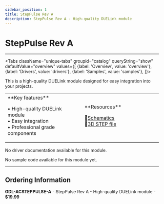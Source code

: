 ```yaml
---
sidebar_position: 1
title: StepPulse Rev A
description: StepPulse Rev A - High-quality DUELink module
---
```



# StepPulse Rev A

<ProductImageSelector 
  partNumber="acsteppulse-a"
  productName="StepPulse Rev A"
/>

---

<Tabs className="unique-tabs" groupid="catalog" queryString="show" defaultValue="overview"
  values={[
    {label: 'Overview', value: 'overview'},
    {label: 'Drivers', value: 'drivers'},
    {label: 'Samples', value: 'samples'},
  ]}>

<TabItem value="overview">

This is a high-quality DUELink module designed for easy integration into your projects.

<table><td width='50%'>
**Key features**

• High-quality DUELink module<br/>
• Easy integration<br/>
• Professional grade components<br/>

</td><td width='50%'>
**Resources**
 
📄[Schematics](/sch/acsteppulse-a.pdf)<br/>
🔩[3D STEP file](/3d/acsteppulse-a.step)<br/>

</td></table>

</TabItem>

<TabItem value="drivers">

No driver documentation available for this module.

</TabItem>

<TabItem value="samples">

No sample code available for this module yet.

</TabItem>

</Tabs>

---

## Ordering Information

**GDL-ACSTEPPULSE-A** - StepPulse Rev A - High-quality DUELink module - **$19.99**
